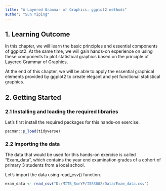 ```yaml
---
title: "A Layered Grammar of Graphics: ggplot2 methods"
author: "Sun Yiping"
---
```


## 1. Learning Outcome

In this chapter, we will learn the basic principles and essential components of ggplot2. At the same time, we will gain hands-on experience on using these components to plot statistical graphics based on the principle of Layered Grammar of Graphics.

At the end of this chapter, we will be able to apply the essential graphical elements provided by ggplot2 to create elegant and yet functional statistical graphics.

## 2. Getting Started

### 2.1 Installing and loading the required libraries

Let's first install the required packages for this hands-on exercise.

```r
pacman::p_load(tidyverse)
```

### 2.2 Importing the data

The data that would be used for this hands-on exercise is called "Exam_data", which contains the year end examination grades of a cohort of primary 3 students from a local school.

Let's import the data using read_csv() function.

```r
exam_data <- read_csv("D:/MITB_SunYP/ISSS608/Data/Exam_data.csv")
```













